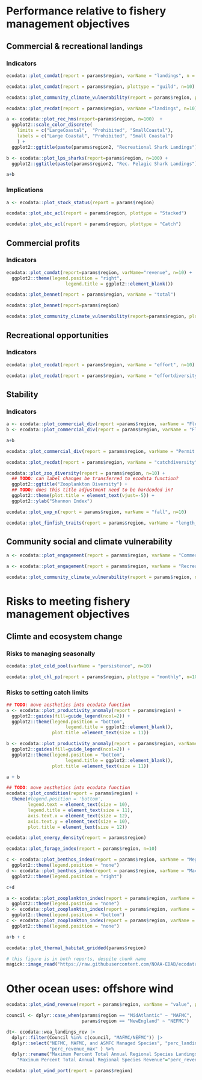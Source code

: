 
# Performance relative to fishery management objectives

## Commercial & recreational landings

### Indicators
```r
ecodata::plot_comdat(report = params$region, varName = "landings", n = 10)
```

```r
ecodata::plot_comdat(report = params$region, plottype = "guild", n=10)
```

```r
ecodata::plot_community_climate_vulnerability(report = params$region, plottype = "regionland", n=100)
```

```r
ecodata::plot_recdat(report = params$region, varName ="landings", n=10)
```

```r
a <- ecodata::plot_rec_hms(report=params$region, n=100)  +
  ggplot2::scale_color_discrete(        
    limits = c("LargeCoastal",  "Prohibited", "SmallCoastal"),         
    labels = c("Large Coastal", "Prohibited", "Small Coastal")
    ) +
  ggplot2::ggtitle(paste(params$region2, "Recreational Shark Landings"))

b <- ecodata::plot_lps_sharks(report=params$region, n=100) + 
  ggplot2::ggtitle(paste(params$region2, "Rec. Pelagic Shark Landings"))

a+b
```

### Implications

```r
a <- ecodata::plot_stock_status(report = params$region)
```

```r
ecodata::plot_abc_acl(report = params$region, plottype = "Stacked")
```

```r
ecodata::plot_abc_acl(report = params$region, plottype = "Catch")
```

## Commercial profits

### Indicators
```r
ecodata::plot_comdat(report=params$region, varName="revenue", n=10) + 
  ggplot2::theme(legend.position = "right",
                      legend.title = ggplot2::element_blank())
```

```r
ecodata::plot_bennet(report = params$region, varName = "total")
```

```r
ecodata::plot_bennet(report=params$region)
```

```r
ecodata::plot_community_climate_vulnerability(report=params$region, plottype = "regionrev", n=100)
```

## Recreational opportunities

### Indicators

```r
ecodata::plot_recdat(report = params$region, varName = "effort", n=10)
```

```r
ecodata::plot_recdat(report = params$region, varName = "effortdiversity", n=10)
```

## Stability

### Indicators

```r
a <- ecodata::plot_commercial_div(report =params$region, varName = "Fleet count", n=100)
b <- ecodata::plot_commercial_div(report = params$region, varName = "Fleet diversity in revenue", n=100)

a+b
```

```r
ecodata::plot_commercial_div(report = params$region, varName = "Permit revenue species diversity", n=100)
```

```r
ecodata::plot_recdat(report = params$region, varName = "catchdiversity", n=10)
```

```r
ecodata::plot_zoo_diversity(report = params$region, n=10) +
  ## TODO: can label changes be transferred to ecodata function?
  ggplot2::ggtitle("Zooplankton Diversity") +
  ## TODO: does this title adjustment need to be hardcoded in? 
  ggplot2::theme(plot.title = element_text(vjust=-5)) +
  ggplot2::ylab("Shannon Index")
```

```r
ecodata::plot_exp_n(report = params$region, varName = "fall", n=10)
```

```r
ecodata::plot_finfish_traits(report = params$region, varName = "length_maturity")
```

## Community social and climate vulnerability

```r
a <- ecodata::plot_engagement(report = params$region, varName = "Commercial")
```

```r
a <- ecodata::plot_engagement(report = params$region, varName = "Recreational")
```

```r
ecodata::plot_community_climate_vulnerability(report = params$region, n=100)
```

# Risks to meeting fishery management objectives

## Climte and ecosystem change

### Risks to managing seasonally

```r
ecodata::plot_cold_pool(varName = "persistence", n=10)
```

```r
ecodata::plot_chl_pp(report = params$region, plottype = "monthly", n=100) 
```

### Risks to setting catch limits

```r
## TODO: move aesthetics into ecodata function
a <- ecodata::plot_productivity_anomaly(report = params$region) + 
  ggplot2::guides(fill=guide_legend(ncol=2)) + 
  ggplot2::theme(legend.position = "bottom",
                      legend.title = ggplot2::element_blank(),
                 plot.title =element_text(size = 11))

b <- ecodata::plot_productivity_anomaly(report = params$region, varName = "assessment")+ 
  ggplot2::guides(fill=guide_legend(ncol=2)) +
  ggplot2::theme(legend.position = "bottom",
                      legend.title = ggplot2::element_blank(),
                 plot.title =element_text(size = 11))

a + b
```

```r
## TODO: move aesthetics into ecodata function
ecodata::plot_condition(report = params$region) +
  theme(#legend.position = 'bottom',
        legend.text = element_text(size = 10),
        legend.title = element_text(size = 11),
        axis.text.x = element_text(size = 12),
        axis.text.y = element_text(size = 10),
        plot.title = element_text(size = 12))
```

```r
ecodata::plot_energy_density(report = params$region)
```

```r
ecodata::plot_forage_index(report = params$region, n=10)
```

```r
c <- ecodata::plot_benthos_index(report = params$region, varName = "Megabenthos", n=10) + 
  ggplot2::theme(legend.position = "none")
d <- ecodata::plot_benthos_index(report = params$region, varName = "Macrobenthos", n=10) + 
  ggplot2::theme(legend.position = "right")

c+d
```

```r
a <- ecodata::plot_zooplankton_index(report = params$region, varName = "Lgcopeall", n=10) + 
  ggplot2::theme(legend.position = "none")
b <- ecodata::plot_zooplankton_index(report = params$region, varName = "Smallcopeall", n=10) + 
  ggplot2::theme(legend.position = "bottom")
c <- ecodata::plot_zooplankton_index(report = params$region, varName = "Euph", n=10) + 
  ggplot2::theme(legend.position = "none")

a+b + c
```


```r
ecodata::plot_thermal_habitat_gridded(params$region)
```

```r
# this figure is in both reports, despite chunk name
magick::image_read("https://raw.githubusercontent.com/NOAA-EDAB/ecodata/dev/data-raw/workshop/images/SOE-2025-OA-figure_final_GraceSaba_2025.png")
```

# Other ocean uses: offshore wind

```r
ecodata::plot_wind_revenue(report = params$region, varName = "value", plottype = "nofacets")
```

```r
council <- dplyr::case_when(params$region == "MidAtlantic" ~ "MAFMC",
                            params$region == "NewEngland" ~ "NEFMC")

dt<- ecodata::wea_landings_rev |> 
  dplyr::filter(Council %in% c(council, "MAFMC/NEFMC")) |>
  dplyr::select("NEFMC, MAFMC, and ASMFC Managed Species", "perc_landings_max",
                "perc_revenue_max" ) %>%
  dplyr::rename("Maximum Percent Total Annual Regional Species Landings"="perc_landings_max",
    "Maximum Percent Total Annual Regional Species Revenue"="perc_revenue_max")
```

```r
ecodata::plot_wind_port(report = params$region) 
```



